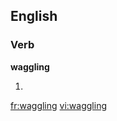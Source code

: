 
==English==

===Verb===
'''waggling'''

# {{present participle of|[[waggle]]}}

[[fr:waggling]]
[[vi:waggling]]